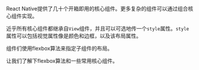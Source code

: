 
React Native提供了几十个开箱即用的核心组件。更多复杂的组件可以通过组合核心组件实现。

近乎所有核心组件都继承自`View`组件，并且可以可选地传一个`style`属性。`style`属性可以包括视觉属性像是颜色和边框，以及该布局属性。

组件们使用flexbox算法来指定子组件的布局。

让我们了解下flexbox算法和一些常用核心组件。
